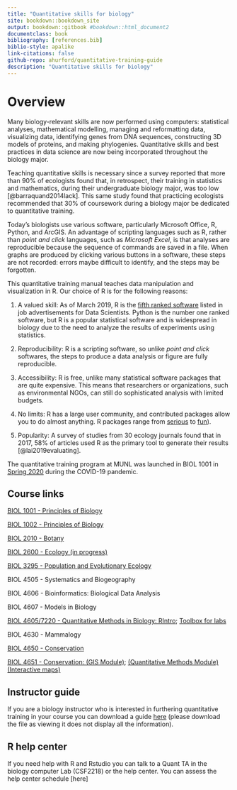 ```yaml
--- 
title: "Quantitative skills for biology"
site: bookdown::bookdown_site
output: bookdown::gitbook #bookdown::html_document2
documentclass: book
bibliography: [references.bib]
biblio-style: apalike
link-citations: false 
github-repo: ahurford/quantitative-training-guide
description: "Quantitative skills for biology"
---
```


# Overview {#intro}

Many biology-relevant skills are now performed using computers: statistical analyses, mathematical modelling, managing and reformatting data, visualizing data, identifying genes from DNA sequences, constructing 3D models of proteins, and making phylogenies. Quantitative skills and best practices in data science are now being incorporated throughout the biology major.

Teaching quantitative skills is necessary since a survey reported that more than 90% of ecologists found that, in retrospect, their training in statistics and mathematics, during their undergraduate biology major, was too low [@barraquand2014lack]. This same study found that practicing ecologists recommended that 30% of coursework during a biology major be dedicated to quantitative training.

Today's biologists use various software, particularly Microsoft Office, R, Python, and ArcGIS. An advantage of scripting languages such as R, rather than _point and click_ languages, such as _Microsoft Excel_, is that analyses are reproducible because the sequence of commands are saved in a file. When graphs are produced by clicking various buttons in a software, these steps are not recorded: errors maybe difficult to identify, and the steps may be forgotten.

This quantitative training manual teaches data manipulation and visualization in R. Our choice of R is for the following reasons:

1. A valued skill: As of March 2019, R is the [fifth ranked software](http://r4stats.com/articles/popularity/) listed in job advertisements for Data Scientists. Python is the number one ranked software, but R is a popular statistical software and is widespread in biology due to the need to analyze the results of experiments using statistics.

1. Reproducibility: R is a scripting software, so unlike _point and click_ softwares, the steps to produce a data analysis or figure are fully reproducible.

1. Accessibility: R is free, unlike many statistical software packages that are quite expensive. This means that researchers or organizations, such as environmental NGOs, can still do sophisticated analysis with limited budgets. 

1. No limits: R has a large user community, and contributed packages allow you to do almost anything. R packages range from [serious](https://rviews.rstudio.com/2017/10/09/population-modeling-in-r/) to [fun](https://www.r-bloggers.com/useless-but-fun-r-packages/)).

1. Popularity: A survey of studies from 30 ecology journals found that in 2017, 58% of articles used R as the primary tool to generate their results [@lai2019evaluating].

The quantitative training program at MUNL was launched in BIOL 1001 in [Spring 2020](https://gazette.mun.ca/teaching-and-learning/culture-change/) during the COVID-19 pandemic.


## Course links

[BIOL 1001 - Principles of Biology](https://ahurford.github.io/BIOL-1001/index.html)

[BIOL 1002 - Principles of Biology](https://ahurford.github.io/biol-1002/)

[BIOL 2010 - Botany](https://ahurford.github.io/walkThroughWoodsGuide/)

[BIOL 2600 - Ecology (in progress)](https://ahurford.github.io/biol_2600_bookdown/)

[BIOL 3295 - Population and Evolutionary Ecology](https://ahurford.github.io/BIOL-3295-Fall-2020/)

BIOL 4505 - Systematics and Biogeography

BIOL 4606 - Bioinformatics: Biological Data Analysis 

BIOL 4607 - Models in Biology

[BIOL 4605/7220 -  Quantitative Methods in Biology: RIntro](https://www.mun.ca/biology/schneider/b4605/StatProg/Rintro/); [Toolbox for labs](https://www.mun.ca/biology/schneider/b4605/StatProg/Rcode.pdf)

BIOL 4630 - Mammalogy

[BIOL 4650 - Conservation](https://ahurford.github.io/BIOL4650-marine_conservation/)

[BIOL 4651 - Conservation: (GIS Module)](https://nlboreal.github.io/ConservationGIS/); [(Quantitative Methods Module)](https://nlboreal.github.io/ConsBiolQuantFun/) [(Interactive maps)](https://bookdown.org/ededeban/ConsBioMap/)

## Instructor guide
If you are a biology instructor who is interested in furthering quantitative training in your course you can download a guide [here](https://github.com/ahurford/quant-guide-all-courses/blob/master/files/Instructor_Guide.pdf) (please download the file as viewing it does not display all the information).


## R help center
If you need help with R and Rstudio you can talk to a Quant TA in the biology computer Lab (CSF2218) or the help center. You can assess the help center schedule [here] 
